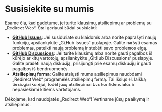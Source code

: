 # Susisiekite su mumis

Esame čia, kad padėtume, jei turite klausimų, atsiliepimų ar problemų su „Redirect Web“. Štai geriausi būdai susisiekti:

- **[GitHub Issues](https://github.com/mshibanami/RedirectWeb/issues)**: Jei susiduriate su klaidomis arba norite paprašyti naujų funkcijų, apsilankykite „GitHub Issues“ puslapyje. Galite naršyti esamas problemas, pateikti naują problemą ir stebėti savo problemos eigą.
- **[GitHub Discussions](https://github.com/mshibanami/RedirectWeb/discussions)**: Jei turite klausimų arba norite gauti pagalbos iš kūrėjo ar kitų vartotojų, apsilankykite „GitHub Discussions“ puslapyje. Galite pradėti naują diskusiją, prisijungti prie esamų diskusijų ir gauti pagalbos iš bendruomenės.
- **Atsiliepimų forma**: Galite atsiųsti mums atsiliepimus naudodami „Redirect Web“ programėlės atsiliepimų formą. Tai išsiųs el. laišką tiesiogiai kūrėjui, todėl jūsų atsiliepimai bus konfidencialūs ir nepasiekiami kitiems vartotojams.

Dėkojame, kad naudojatės „Redirect Web“! Vertiname jūsų palaikymą ir atsiliepimus.
